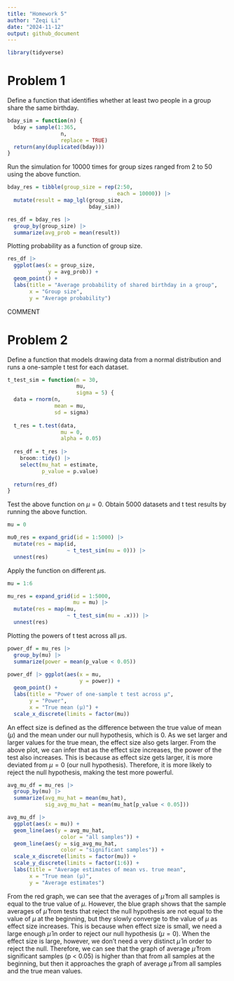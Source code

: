 ```yaml
---
title: "Homework 5"
author: "Zeqi Li"
date: "2024-11-12"
output: github_document
---
```


```r
library(tidyverse)
```

# Problem 1
Define a function that identifies whether at least two people in a group share the same birthday.
```r
bday_sim = function(n) {
  bday = sample(1:365, 
                 n, 
                 replace = TRUE)
  return(any(duplicated(bday)))
}
```

Run the simulation for 10000 times for group sizes ranged from 2 to 50 using the above function. 
```r
bday_res = tibble(group_size = rep(2:50, 
                                   each = 10000)) |> 
  mutate(result = map_lgl(group_size, 
                          bday_sim))

res_df = bday_res |> 
  group_by(group_size) |> 
  summarize(avg_prob = mean(result))
```

Plotting probability as a function of group size.
```r
res_df |> 
  ggplot(aes(x = group_size,
             y = avg_prob)) +
  geom_point() + 
  labs(title = "Average probability of shared birthday in a group",
       x = "Group size",
       y = "Average probability")
```

COMMENT

# Problem 2
Define a function that models drawing data from a normal distribution and runs a one-sample t test for each dataset.
```r
t_test_sim = function(n = 30, 
                      mu, 
                      sigma = 5) {
  data = rnorm(n, 
               mean = mu, 
               sd = sigma)
  
  t_res = t.test(data, 
                 mu = 0,
                 alpha = 0.05)
  
  res_df = t_res |> 
    broom::tidy() |> 
    select(mu_hat = estimate,
           p_value = p.value)
  
  return(res_df)
}
```

Test the above function on $\mu = 0$. Obtain 5000 datasets and t test results by running the above function.
```r
mu = 0

mu0_res = expand_grid(id = 1:5000) |> 
  mutate(res = map(id, 
                   ~ t_test_sim(mu = 0))) |> 
  unnest(res)
```

Apply the function on different $\mu$s.
```r
mu = 1:6

mu_res = expand_grid(id = 1:5000,
                     mu = mu) |> 
  mutate(res = map(mu,
                   ~ t_test_sim(mu = .x))) |> 
  unnest(res)
```
Plotting the powers of t test across all $\mu$s.
```r
power_df = mu_res |> 
  group_by(mu) |> 
  summarize(power = mean(p_value < 0.05))
  
power_df |> ggplot(aes(x = mu,
                       y = power)) +
  geom_point() +
  labs(title = "Power of one-sample t test across µ",
       y = "Power",
       x = "True mean (µ)") +
  scale_x_discrete(limits = factor(mu))
```

An effect size is defined as the difference between the true value of mean ($\mu$) and the mean under our null hypothesis, which is 0. As we set larger and larger values for the true mean, the effect size also gets larger. From the above plot, we can infer that as the effect size increases, the power of the test also increases. This is because as effect size gets larger, it is more deviated from $\mu = 0$ (our null hypothesis). Therefore, it is more likely to reject the null hypothesis, making the test more powerful.

```r
avg_mu_df = mu_res |> 
  group_by(mu) |> 
  summarize(avg_mu_hat = mean(mu_hat),
            sig_avg_mu_hat = mean(mu_hat[p_value < 0.05]))

avg_mu_df |> 
  ggplot(aes(x = mu)) +
  geom_line(aes(y = avg_mu_hat,
                 color = "all samples")) +
  geom_line(aes(y = sig_avg_mu_hat,
                 color = "significant samples")) +
  scale_x_discrete(limits = factor(mu)) +
  scale_y_discrete(limits = factor(1:6)) + 
  labs(title = "Average estimates of mean vs. true mean",
       x = "True mean (µ)",
       y = "Average estimates")
```

From the red graph, we can see that the averages of $\hat{\mu}$ from all samples is equal to the true value of $\mu$. However, the blue graph shows that the sample averages of $\hat{\mu}$ from tests that reject the null hypothesis are not equal to the value of $\mu$ at the beginning, but they slowly converge to the value of $\mu$ as effect size increases. This is because when effect size is small, we need a large enough $\hat{\mu}$ in order to reject our null hypothesis ($\mu = 0$). When the effect size is large, however, we don't need a very distinct $\hat{\mu}$ in order to reject the null. Therefore, we can see that the graph of average $\hat{\mu}$ from significant samples (p < 0.05) is higher than that from all samples at the beginning, but then it approaches the graph of average $\hat{\mu}$ from all samples and the true mean values.


